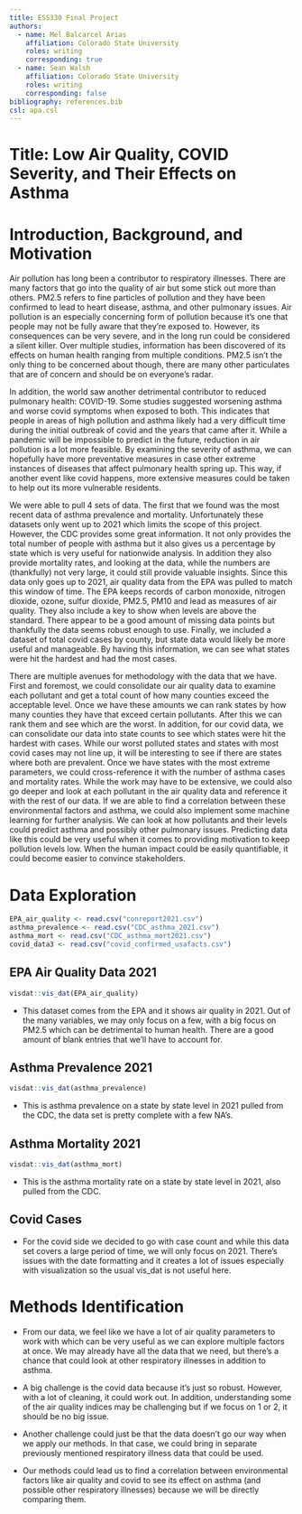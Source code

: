 ```yaml
---
title: ESS330 Final Project
authors:
  - name: Mel Balcarcel Arias
    affiliation: Colorado State University
    roles: writing
    corresponding: true
  - name: Sean Walsh
    affiliation: Colorado State University
    roles: writing
    corresponding: false
bibliography: references.bib
csl: apa.csl
---
```


# Title: Low Air Quality, COVID Severity, and Their Effects on Asthma

# Introduction, Background, and Motivation

<p style="text-indent: 2em;">

Air pollution has long been a contributor to respiratory illnesses. There are many factors that go into the quality of air but some stick out more than others. PM2.5 refers to fine particles of pollution and they have been confirmed to lead to heart disease, asthma, and other pulmonary issues. Air pollution is an especially concerning form of pollution because it’s one that people may not be fully aware that they’re exposed to. However, its consequences can be very severe, and in the long run could be considered a silent killer. Over multiple studies, information has been discovered of its effects on human health ranging from multiple conditions. PM2.5 isn’t the only thing to be concerned about though, there are many other particulates that are of concern and should be on everyone's radar.

</p>

<p style="text-indent: 2em;">

In addition, the world saw another detrimental contributor to reduced pulmonary health: COVID-19. Some studies suggested worsening asthma and worse covid symptoms when exposed to both. This indicates that people in areas of high pollution and asthma likely had a very difficult time during the initial outbreak of covid and the years that came after it. While a pandemic will be impossible to predict in the future, reduction in air pollution is a lot more feasible. By examining the severity of asthma, we can hopefully have more preventative measures in case other extreme instances of diseases that affect pulmonary health spring up. This way, if another event like covid happens, more extensive measures could be taken to help out its more vulnerable residents.

</p>

<p style="text-indent: 2em;">

We were able to pull 4 sets of data. The first that we found was the most recent data of asthma prevalence and mortality. Unfortunately these datasets only went up to 2021 which limits the scope of this project. However, the CDC provides some great information. It not only provides the total number of people with asthma but it also gives us a percentage by state which is very useful for nationwide analysis. In addition they also provide mortality rates, and looking at the data, while the numbers are (thankfully) not very large, it could still provide valuable insights. Since this data only goes up to 2021, air quality data from the EPA was pulled to match this window of time. The EPA keeps records of carbon monoxide, nitrogen dioxide, ozone, sulfur dioxide, PM2.5, PM10 and lead as measures of air quality. They also include a key to show when levels are above the standard. There appear to be a good amount of missing data points but thankfully the data seems robust enough to use. Finally, we included a dataset of total covid cases by county, but state data would likely be more useful and manageable. By having this information, we can see what states were hit the hardest and had the most cases.

</p>

<p style="text-indent: 2em;">

There are multiple avenues for methodology with the data that we have. First and foremost, we could consolidate our air quality data to examine each pollutant and get a total count of how many counties exceed the acceptable level. Once we have these amounts we can rank states by how many counties they have that exceed certain pollutants. After this we can rank them and see which are the worst. In addition, for our covid data, we can consolidate our data into state counts to see which states were hit the hardest with cases. While our worst polluted states and states with most covid cases may not line up, it will be interesting to see if there are states where both are prevalent. Once we have states with the most extreme parameters, we could cross-reference it with the number of asthma cases and mortality rates. While the work may have to be extensive, we could also go deeper and look at each pollutant in the air quality data and reference it with the rest of our data. If we are able to find a correlation between these environmental factors and asthma, we could also implement some machine learning for further analysis. We can look at how pollutants and their levels could predict asthma and possibly other pulmonary issues. Predicting data like this could be very useful when it comes to providing motivation to keep pollution levels low. When the human impact could be easily quantifiable, it could become easier to convince stakeholders.

</p>

# Data Exploration

```r
EPA_air_quality <- read.csv("conreport2021.csv")
asthma_prevalence <- read.csv("CDC_asthma_2021.csv")
asthma_mort <- read.csv("CDC_asthma_mort2021.csv")
covid_data3 <- read.csv("covid_confirmed_usafacts.csv")
```

## EPA Air Quality Data 2021

```r
visdat::vis_dat(EPA_air_quality)
```

-   This dataset comes from the EPA and it shows air quality in 2021. Out of the many variables, we may only focus on a few, with a big focus on PM2.5 which can be detrimental to human health. There are a good amount of blank entries that we'll have to account for.

## Asthma Prevalence 2021

```r
visdat::vis_dat(asthma_prevalence)
```

-   This is asthma prevalence on a state by state level in 2021 pulled from the CDC, the data set is pretty complete with a few NA's.

## Asthma Mortality 2021

```r
visdat::vis_dat(asthma_mort)
```

-   This is the asthma mortality rate on a state by state level in 2021, also pulled from the CDC.

## Covid Cases

-   For the covid side we decided to go with case count and while this data set covers a large period of time, we will only focus on 2021. There's issues with the date formatting and it creates a lot of issues especially with visualization so the usual vis_dat is not useful here.

# Methods Identification

-   From our data, we feel like we have a lot of air quality parameters to work with which can be very useful as we can explore multiple factors at once. We may already have all the data that we need, but there's a chance that could look at other respiratory illnesses in addition to asthma.

-   A big challenge is the covid data because it's just so robust. However, with a lot of cleaning, it could work out. In addition, understanding some of the air quality indices may be challenging but if we focus on 1 or 2, it should be no big issue.

-   Another challenge could just be that the data doesn't go our way when we apply our methods. In that case, we could bring in separate previously mentioned respiratory illness data that could be used.

-   Our methods could lead us to find a correlation between environmental factors like air quality and covid to see its effect on asthma (and possible other respiratory illnesses) because we will be directly comparing them.
